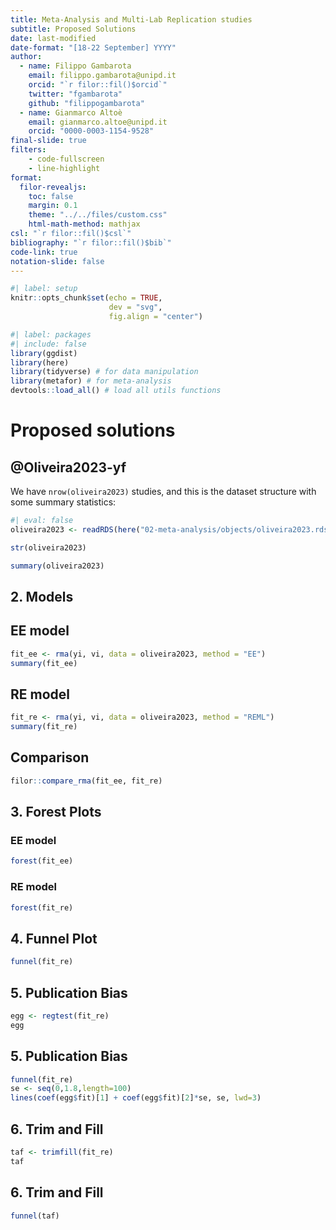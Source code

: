 ```yaml
---
title: Meta-Analysis and Multi-Lab Replication studies
subtitle: Proposed Solutions
date: last-modified
date-format: "[18-22 September] YYYY"
author: 
  - name: Filippo Gambarota
    email: filippo.gambarota@unipd.it
    orcid: "`r filor::fil()$orcid`"
    twitter: "fgambarota"
    github: "filippogambarota"
  - name: Gianmarco Altoè
    email: gianmarco.altoe@unipd.it
    orcid: "0000-0003-1154-9528"
final-slide: true
filters: 
    - code-fullscreen
    - line-highlight
format:
  filor-revealjs:
    toc: false
    margin: 0.1
    theme: "../../files/custom.css"
    html-math-method: mathjax
csl: "`r filor::fil()$csl`"
bibliography: "`r filor::fil()$bib`"
code-link: true
notation-slide: false
---
```


```r
#| label: setup
knitr::opts_chunk$set(echo = TRUE,
                      dev = "svg",
                      fig.align = "center")
```

```r
#| label: packages
#| include: false
library(ggdist)
library(here)
library(tidyverse) # for data manipulation
library(metafor) # for meta-analysis
devtools::load_all() # load all utils functions
```

# Proposed solutions {.section}

## @Oliveira2023-yf

We have `nrow(oliveira2023)` studies, and this is the dataset structure with some summary statistics:

```r
#| eval: false
oliveira2023 <- readRDS(here("02-meta-analysis/objects/oliveira2023.rds"))

str(oliveira2023)

summary(oliveira2023)
```

## 2. Models

::: {.panel-tabset}

## EE model

```r
fit_ee <- rma(yi, vi, data = oliveira2023, method = "EE")
summary(fit_ee)
```

## RE model

```r
fit_re <- rma(yi, vi, data = oliveira2023, method = "REML")
summary(fit_re)
```

## Comparison

```r
filor::compare_rma(fit_ee, fit_re)
```

:::

## 3. Forest Plots

::: {.panel-tabset}

### EE model

```r
forest(fit_ee)
```

### RE model

```r
forest(fit_re)
```

:::

## 4. Funnel Plot

```r
funnel(fit_re)
```

## 5. Publication Bias

```r
egg <- regtest(fit_re)
egg
```

## 5. Publication Bias

```r
funnel(fit_re)
se <- seq(0,1.8,length=100)
lines(coef(egg$fit)[1] + coef(egg$fit)[2]*se, se, lwd=3)
```

## 6. Trim and Fill

```r
taf <- trimfill(fit_re)
taf
```

## 6. Trim and Fill

```r
funnel(taf)
```